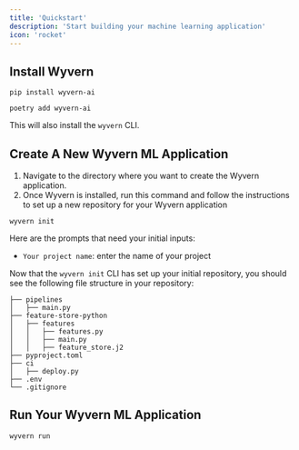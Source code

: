 ```yaml
---
title: 'Quickstart'
description: 'Start building your machine learning application'
icon: 'rocket'
---
```


## Install Wyvern
<CodeGroup>

```shell pip
pip install wyvern-ai
```

```shell poetry
poetry add wyvern-ai
```

This will also install the `wyvern` CLI.

</CodeGroup>

## Create A New Wyvern ML Application
1. Navigate to the directory where you want to create the Wyvern application.
2. Once Wyvern is installed, run this command and follow the instructions to set up a new repository for your Wyvern application
```
wyvern init
```

Here are the prompts that need your initial inputs:
- `Your project name`: enter the name of your project

Now that the `wyvern init` CLI has set up your initial repository, you should see the following file structure in your repository:
```
├── pipelines
│   ├── main.py
├── feature-store-python
│   ├── features
│   │   ├── features.py
│   │   ├── main.py
│   │   ├── feature_store.j2
├── pyproject.toml 
├── ci
│   ├── deploy.py
├── .env
└── .gitignore
```

## Run Your Wyvern ML Application
```
wyvern run
```

